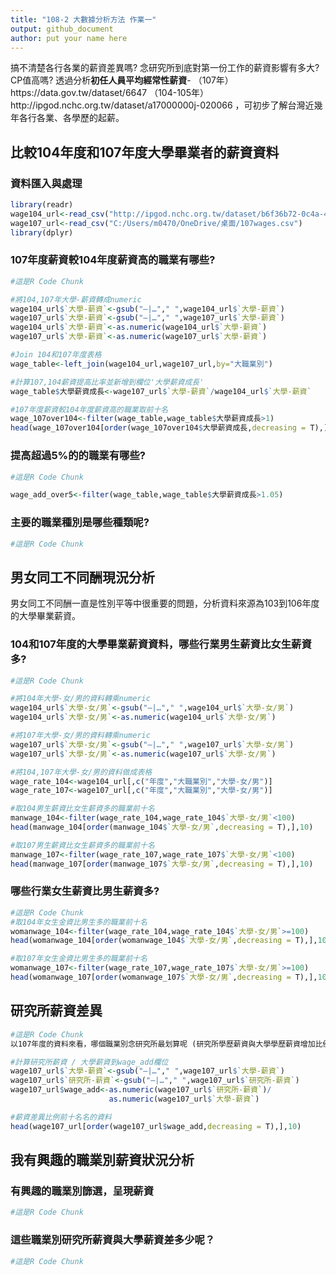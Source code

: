 ```yaml
---
title: "108-2 大數據分析方法 作業一"
output: github_document
author: put your name here
---
```


搞不清楚各行各業的薪資差異嗎? 念研究所到底對第一份工作的薪資影響有多大? CP值高嗎? 透過分析**初任人員平均經常性薪資**- （107年）https://data.gov.tw/dataset/6647 （104-105年）http://ipgod.nchc.org.tw/dataset/a17000000j-020066 ，可初步了解台灣近幾年各行各業、各學歷的起薪。

## 比較104年度和107年度大學畢業者的薪資資料

### 資料匯入與處理
```r
library(readr)
wage104_url<-read_csv("http://ipgod.nchc.org.tw/dataset/b6f36b72-0c4a-4b60-9254-1904e180ddb1/resource/98d5094d-7481-44b5-876a-715a496f922c/download/a17000000j-020066-mah.csv")
wage107_url<-read_csv("C:/Users/m0470/OneDrive/桌面/107wages.csv")
library(dplyr)

```

### 107年度薪資較104年度薪資高的職業有哪些? 
```r
#這是R Code Chunk

#將104,107年大學-薪資轉成numeric
wage104_url$`大學-薪資`<-gsub("—|…"," ",wage104_url$`大學-薪資`)
wage107_url$`大學-薪資`<-gsub("—|…"," ",wage107_url$`大學-薪資`)
wage104_url$`大學-薪資`<-as.numeric(wage104_url$`大學-薪資`)
wage107_url$`大學-薪資`<-as.numeric(wage107_url$`大學-薪資`)

#Join 104和107年度表格
wage_table<-left_join(wage104_url,wage107_url,by="大職業別")

#計算107,104薪資提高比率並新增到欄位'大學薪資成長'
wage_table$大學薪資成長<-wage107_url$`大學-薪資`/wage104_url$`大學-薪資`

#107年度薪資較104年度薪資高的職業取前十名
wage_107over104<-filter(wage_table,wage_table$大學薪資成長>1)
head(wage_107over104[order(wage_107over104$大學薪資成長,decreasing = T),],10)
```

### 提高超過5%的的職業有哪些? 
```r
#這是R Code Chunk

wage_add_over5<-filter(wage_table,wage_table$大學薪資成長>1.05)
```

### 主要的職業種別是哪些種類呢?
```r
#這是R Code Chunk
```

## 男女同工不同酬現況分析

男女同工不同酬一直是性別平等中很重要的問題，分析資料來源為103到106年度的大學畢業薪資。

### 104和107年度的大學畢業薪資資料，哪些行業男生薪資比女生薪資多?
```r
#這是R Code Chunk

#將104年大學-女/男的資料轉乘numeric
wage104_url$`大學-女/男`<-gsub("—|…"," ",wage104_url$`大學-女/男`)
wage104_url$`大學-女/男`<-as.numeric(wage104_url$`大學-女/男`)

#將107年大學-女/男的資料轉乘numeric
wage107_url$`大學-女/男`<-gsub("—|…"," ",wage107_url$`大學-女/男`)
wage107_url$`大學-女/男`<-as.numeric(wage107_url$`大學-女/男`)

#將104,107年大學-女/男的資料做成表格
wage_rate_104<-wage104_url[,c("年度","大職業別","大學-女/男")]
wage_rate_107<-wage107_url[,c("年度","大職業別","大學-女/男")]

#取104男生薪資比女生薪資多的職業前十名
manwage_104<-filter(wage_rate_104,wage_rate_104$`大學-女/男`<100)
head(manwage_104[order(manwage_104$`大學-女/男`,decreasing = T),],10)

#取107男生薪資比女生薪資多的職業前十名
manwage_107<-filter(wage_rate_107,wage_rate_107$`大學-女/男`<100)
head(manwage_107[order(manwage_107$`大學-女/男`,decreasing = T),],10)

```
### 哪些行業女生薪資比男生薪資多? 
```r
#這是R Code Chunk
#取104年女生金資比男生多的職業前十名
womanwage_104<-filter(wage_rate_104,wage_rate_104$`大學-女/男`>=100)
head(womanwage_104[order(womanwage_104$`大學-女/男`,decreasing = T),],10)

#取107年女生金資比男生多的職業前十名
womanwage_107<-filter(wage_rate_107,wage_rate_107$`大學-女/男`>=100)
head(womanwage_107[order(womanwage_107$`大學-女/男`,decreasing = T),],10)
```

## 研究所薪資差異


```r
#這是R Code Chunk
以107年度的資料來看，哪個職業別念研究所最划算呢 (研究所學歷薪資與大學學歷薪資增加比例最多)?

#計算研究所薪資 / 大學薪資到wage_add欄位
wage107_url$`大學-薪資`<-gsub("—|…"," ",wage107_url$`大學-薪資`)
wage107_url$`研究所-薪資`<-gsub("—|…"," ",wage107_url$`研究所-薪資`)   
wage107_url$wage_add<-as.numeric(wage107_url$`研究所-薪資`)/
                      as.numeric(wage107_url$`大學-薪資`)  

#薪資差異比例前十名名的資料
head(wage107_url[order(wage107_url$wage_add,decreasing = T),],10)
```

## 我有興趣的職業別薪資狀況分析

### 有興趣的職業別篩選，呈現薪資
```r
#這是R Code Chunk
```

### 這些職業別研究所薪資與大學薪資差多少呢？
```r
#這是R Code Chunk
```


